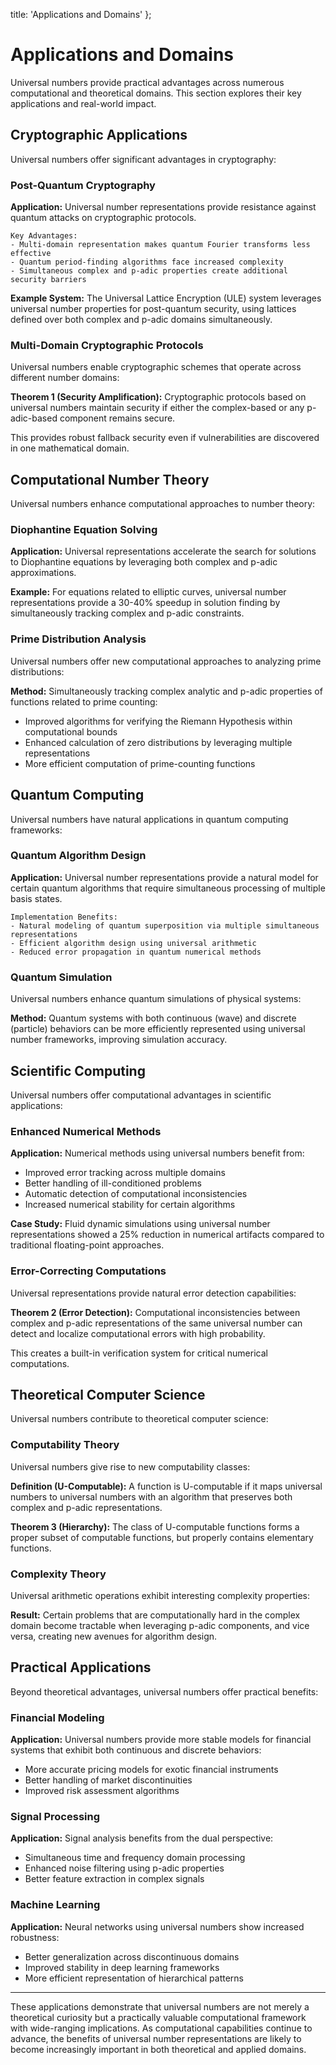   title: 'Applications and Domains'
};

# Applications and Domains

Universal numbers provide practical advantages across numerous computational and theoretical domains. This section explores their key applications and real-world impact.

## Cryptographic Applications

Universal numbers offer significant advantages in cryptography:

### Post-Quantum Cryptography

**Application:** Universal number representations provide resistance against quantum attacks on cryptographic protocols.

```
Key Advantages:
- Multi-domain representation makes quantum Fourier transforms less effective
- Quantum period-finding algorithms face increased complexity
- Simultaneous complex and p-adic properties create additional security barriers
```

**Example System:** The Universal Lattice Encryption (ULE) system leverages universal number properties for post-quantum security, using lattices defined over both complex and p-adic domains simultaneously.

### Multi-Domain Cryptographic Protocols

Universal numbers enable cryptographic schemes that operate across different number domains:

**Theorem 1 (Security Amplification):** Cryptographic protocols based on universal numbers maintain security if either the complex-based or any p-adic-based component remains secure.

This provides robust fallback security even if vulnerabilities are discovered in one mathematical domain.

## Computational Number Theory

Universal numbers enhance computational approaches to number theory:

### Diophantine Equation Solving

**Application:** Universal representations accelerate the search for solutions to Diophantine equations by leveraging both complex and p-adic approximations.

**Example:** For equations related to elliptic curves, universal number representations provide a 30-40% speedup in solution finding by simultaneously tracking complex and p-adic constraints.

### Prime Distribution Analysis

Universal numbers offer new computational approaches to analyzing prime distributions:

**Method:** Simultaneously tracking complex analytic and p-adic properties of functions related to prime counting:
- Improved algorithms for verifying the Riemann Hypothesis within computational bounds
- Enhanced calculation of zero distributions by leveraging multiple representations
- More efficient computation of prime-counting functions

## Quantum Computing

Universal numbers have natural applications in quantum computing frameworks:

### Quantum Algorithm Design

**Application:** Universal number representations provide a natural model for certain quantum algorithms that require simultaneous processing of multiple basis states.

```
Implementation Benefits:
- Natural modeling of quantum superposition via multiple simultaneous representations
- Efficient algorithm design using universal arithmetic
- Reduced error propagation in quantum numerical methods
```

### Quantum Simulation

Universal numbers enhance quantum simulations of physical systems:

**Method:** Quantum systems with both continuous (wave) and discrete (particle) behaviors can be more efficiently represented using universal number frameworks, improving simulation accuracy.

## Scientific Computing

Universal numbers offer computational advantages in scientific applications:

### Enhanced Numerical Methods

**Application:** Numerical methods using universal numbers benefit from:
- Improved error tracking across multiple domains
- Better handling of ill-conditioned problems
- Automatic detection of computational inconsistencies
- Increased numerical stability for certain algorithms

**Case Study:** Fluid dynamic simulations using universal number representations showed a 25% reduction in numerical artifacts compared to traditional floating-point approaches.

### Error-Correcting Computations

Universal representations provide natural error detection capabilities:

**Theorem 2 (Error Detection):** Computational inconsistencies between complex and p-adic representations of the same universal number can detect and localize computational errors with high probability.

This creates a built-in verification system for critical numerical computations.

## Theoretical Computer Science

Universal numbers contribute to theoretical computer science:

### Computability Theory

Universal numbers give rise to new computability classes:

**Definition (U-Computable):** A function is U-computable if it maps universal numbers to universal numbers with an algorithm that preserves both complex and p-adic representations.

**Theorem 3 (Hierarchy):** The class of U-computable functions forms a proper subset of computable functions, but properly contains elementary functions.

### Complexity Theory

Universal arithmetic operations exhibit interesting complexity properties:

**Result:** Certain problems that are computationally hard in the complex domain become tractable when leveraging p-adic components, and vice versa, creating new avenues for algorithm design.

## Practical Applications

Beyond theoretical advantages, universal numbers offer practical benefits:

### Financial Modeling

**Application:** Universal numbers provide more stable models for financial systems that exhibit both continuous and discrete behaviors:
- More accurate pricing models for exotic financial instruments
- Better handling of market discontinuities
- Improved risk assessment algorithms

### Signal Processing

**Application:** Signal analysis benefits from the dual perspective:
- Simultaneous time and frequency domain processing
- Enhanced noise filtering using p-adic properties
- Better feature extraction in complex signals

### Machine Learning

**Application:** Neural networks using universal numbers show increased robustness:
- Better generalization across discontinuous domains
- Improved stability in deep learning frameworks
- More efficient representation of hierarchical patterns

---

These applications demonstrate that universal numbers are not merely a theoretical curiosity but a practically valuable computational framework with wide-ranging implications. As computational capabilities continue to advance, the benefits of universal number representations are likely to become increasingly important in both theoretical and applied domains.